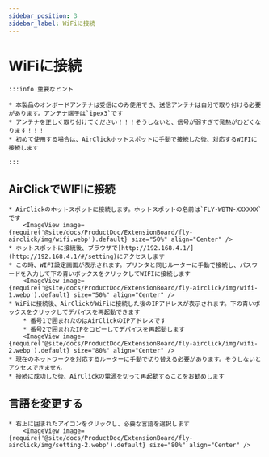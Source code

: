 ```yaml
---
sidebar_position: 3
sidebar_label: WiFiに接続
---
```






# WiFiに接続

    :::info 重要なヒント

    * 本製品のオンボードアンテナは受信にのみ使用でき、送信アンテナは自分で取り付ける必要があります。アンテナ端子は`ipex3`です
    * アンテナを正しく取り付けてください！！！そうしないと、信号が弱すぎて発熱がひどくなります！！！
    * 初めて使用する場合は、AirClickホットスポットに手動で接続した後、対応するWIFIに接続します

    :::


## AirClickでWIFIに接続

    * AirClickのホットスポットに接続します。ホットスポットの名前は`FLY-WBTN-XXXXXX`です
        <ImageView image={require('@site/docs/ProductDoc/ExtensionBoard/fly-airclick/img/wifi.webp').default} size="50%" align="Center" />
    * ホットスポットに接続後、ブラウザで[http://192.168.4.1/](http://192.168.4.1/#/setting)にアクセスします
    * この時、WIFI設定画面が表示されます。プリンタと同じルーターに手動で接続し、パスワードを入力して下の青いボックスをクリックしてWIFIに接続します
        <ImageView image={require('@site/docs/ProductDoc/ExtensionBoard/fly-airclick/img/wifi-1.webp').default} size="50%" align="Center" />
    * WiFiに接続後、AirClickがWiFiに接続した後のIPアドレスが表示されます。下の青いボックスをクリックしてデバイスを再起動できます
        * 番号1で囲まれたのはAirClickのIPアドレスです
        * 番号2で囲まれたIPをコピーしてデバイスを再起動します
        <ImageView image={require('@site/docs/ProductDoc/ExtensionBoard/fly-airclick/img/wifi-2.webp').default} size="80%" align="Center" />
    * 現在のネットワークを対応するルーターに手動で切り替える必要があります。そうしないとアクセスできません
    * 接続に成功した後、AirClickの電源を切って再起動することをお勧めします

## 言語を変更する
    * 右上に囲まれたアイコンをクリックし、必要な言語を選択します
        <ImageView image={require('@site/docs/ProductDoc/ExtensionBoard/fly-airclick/img/setting-2.webp').default} size="80%" align="Center" /> 
